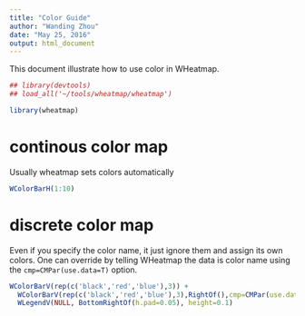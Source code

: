 ```yaml
---
title: "Color Guide"
author: "Wanding Zhou"
date: "May 25, 2016"
output: html_document
---
```


This document illustrate how to use color in WHeatmap.

```r
## library(devtools)
## load_all('~/tools/wheatmap/wheatmap')
```

```r
library(wheatmap)
```

# continous color map

Usually wheatmap sets colors automatically
```r
WColorBarH(1:10)
```

# discrete color map

Even if you specify the color name, it just ignore them and assign its own colors. One can override by telling WHeatmap the data is color name using the `cmp=CMPar(use.data=T)` option.

```r
WColorBarV(rep(c('black','red','blue'),3)) +
  WColorBarV(rep(c('black','red','blue'),3),RightOf(),cmp=CMPar(use.data=T)) +
  WLegendV(NULL, BottomRightOf(h.pad=0.05), height=0.1)
```